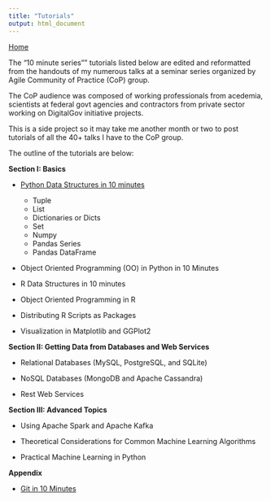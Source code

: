 ```yaml
---
title: "Tutorials"
output: html_document
---
```

[Home](jaympatel.com)

The "10 minute series"" tutorials listed below are edited and reformatted from the handouts of my numerous talks at a seminar series organized by Agile Community of Practice (CoP) group.
  
The CoP audience was composed of working professionals from acedemia, scientists at federal govt agencies and contractors from private sector working on DigitalGov initiative projects.
  
This is a side project so it may take me another month or two to post tutorials of all the 40+ talks I have to the CoP group.

The outline of the tutorials are below:

**Section I: Basics**

- [Python Data Structures in 10 minutes](http://jaympatel.com/pages/Python_Data_Structures_in_10_Minutes.html) 
    - Tuple
    - List
    - Dictionaries or Dicts
    - Set 
    - Numpy
    - Pandas Series
    - Pandas DataFrame  
  
- Object Oriented Programming (OO) in Python in 10 Minutes

- R Data Structures in 10 minutes

- Object Oriented Programming in R

- Distributing R Scripts as Packages

- Visualization in Matplotlib and GGPlot2

**Section II: Getting Data from Databases and Web Services**

- Relational Databases (MySQL, PostgreSQL, and SQLite)

- NoSQL Databases (MongoDB and Apache Cassandra)

- Rest Web Services

**Section III: Advanced Topics**

- Using Apache Spark and Apache Kafka

- Theoretical Considerations for Common Machine Learning Algorithms

- Practical Machine Learning in Python

**Appendix**

- [Git in 10 Minutes](http://jaympatel.com/pages/Git_in_10_minutes.html)

